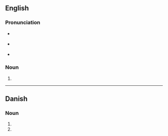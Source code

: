 {{also|controllers'}}

==English==

===Pronunciation===
* {{a|RP}} {{IPA|/kənˈtɹəʊləz/|lang=en}}
* {{a|GA}} {{IPA|/kənˈtɹoʊlɚz/|lang=en}}
* {{hyphenation|con|trol|lers|lang=en}}

===Noun===
{{head|en|noun plural form}}
# {{plural of|controller|lang=en}}

----

==Danish==

===Noun===
{{head|da|noun form}}
# {{indefinite plural of|controller|lang=da}}
# {{inflection of|da|controller||indef|gen|s}}